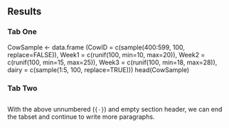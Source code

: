 ## Results {.tabset}

### Tab One
CowSample <- data.frame (CowID = c(sample(400:599, 100, replace=FALSE)),
                         Week1 = c(runif(100, min=10, max=20)),
                         Week2 = c(runif(100, min=15, max=25)),
                         Week3 = c(runif(100, min=18, max=28)),
                         dairy = c(sample(1:5, 100, replace=TRUE)))
head(CowSample) 

### Tab Two

## {-}

With the above unnumbered (`{-}`) and empty section header,
we can end the tabset and continue to write more paragraphs.
